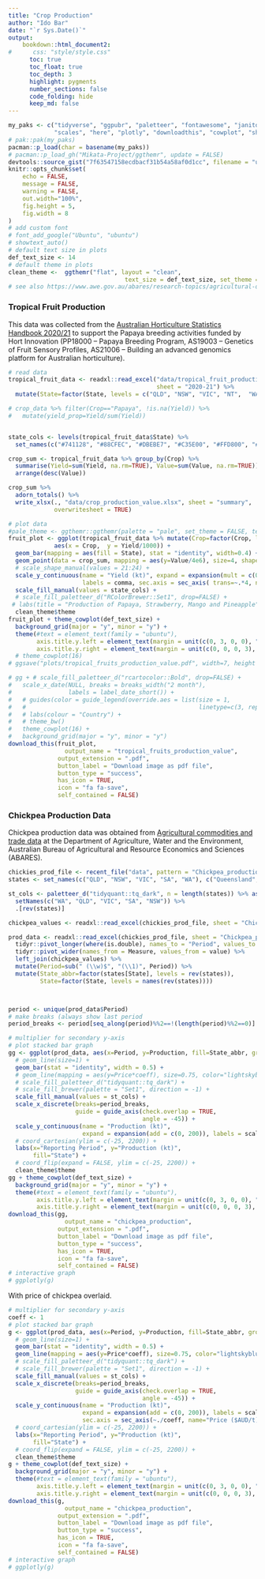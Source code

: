 ```yaml
---
title: "Crop Production"
author: "Ido Bar"
date: "`r Sys.Date()`"
output: 
    bookdown::html_document2:
#      css: "style/style.css"
      toc: true
      toc_float: true
      toc_depth: 3
      highlight: pygments
      number_sections: false
      code_folding: hide
      keep_md: false
---
```


```r
my_paks <- c("tidyverse", "ggpubr", "paletteer", "fontawesome", "janitor", "pacman",
             "scales", "here", "plotly", "downloadthis", "cowplot", "showtext", "Mikata-Project/ggthemr")
# pak::pak(my_paks)
pacman::p_load(char = basename(my_paks))
# pacman::p_load_gh("Mikata-Project/ggthemr", update = FALSE)
devtools::source_gist("7f63547158ecdbacf31b54a58af0d1cc", filename = "util.R")
knitr::opts_chunk$set(
	echo = FALSE,
	message = FALSE,
	warning = FALSE,
	out.width="100%",
	fig.height = 5,
	fig.width = 8
)
# add custom font
# font_add_google("Ubuntu", "ubuntu")
# showtext_auto()
# default text size in plots
def_text_size <- 14
# default theme in plots
clean_theme <-  ggthemr("flat", layout = "clean", 
                                 text_size = def_text_size, set_theme = FALSE)
# see also https://www.awe.gov.au/abares/research-topics/agricultural-outlook/data#2021

```

### Tropical Fruit Production
This data was collected from the [Australian Horticulture Statistics Handbook 2020/21](https://www.horticulture.com.au/growers/help-your-business-grow/research-reports-publications-fact-sheets-and-more/grower-resources/ha18002-assets/australian-horticulture-statistics-handbook) to support the Papaya breeding activities funded by Hort Innovation (PP18000 -- Papaya Breeding Program, AS19003 -- Genetics of Fruit Sensory Profiles, AS21006 -- Building an advanced genomics platform for Australian horticulture).

```r
# read data
tropical_fruit_data <- readxl::read_excel("data/tropical_fruit_production_value.xlsx", 
                                          sheet = "2020-21") %>% 
  mutate(State=factor(State, levels = c("QLD", "NSW", "VIC", "NT",  "WA", "TAS", "SA")))

# crop_data %>% filter(Crop=="Papaya", !is.na(Yield)) %>% 
#   mutate(yield_prop=Yield/sum(Yield)) 


state_cols <- levels(tropical_fruit_data$State) %>% 
  set_names(c("#741128", "#88CFEC", "#DBEBE7", "#C35E00", "#FFD800", "#0645AD", "#FF0000"), .)

crop_sum <- tropical_fruit_data %>% group_by(Crop) %>% 
  summarise(Yield=sum(Yield, na.rm=TRUE), Value=sum(Value, na.rm=TRUE)) %>%
  arrange(desc(Value)) 

crop_sum %>% 
  adorn_totals() %>% 
  write_xlsx(., "data/crop_production_value.xlsx", sheet = "summary", 
             overwritesheet = TRUE)

```

```r
# plot data
#pale_theme <- ggthemr::ggthemr(palette = "pale", set_theme = FALSE, text_size = 16)
fruit_plot <- ggplot(tropical_fruit_data %>% mutate(Crop=factor(Crop, levels = rev(crop_sum$Crop))), 
             aes(x = Crop,  y = Yield/1000)) +
  geom_bar(mapping = aes(fill = State), stat = "identity", width=0.4) + 
  geom_point(data = crop_sum, mapping = aes(y=Value/4e6), size=4, shape = 24, fill = "lightskyblue") +
  # scale_shape_manual(values = 21:24) + 
  scale_y_continuous(name = "Yield (kt)", expand = expansion(mult = c(0, .1)),
                     labels = comma, sec.axis = sec_axis( trans=~.*4, name="Value (M$)")) +
  scale_fill_manual(values = state_cols) +
  # scale_fill_paletteer_d("RColorBrewer::Set1", drop=FALSE) + 
 # labs(title = "Production of Papaya, Strawberry, Mango and Pineapple")  +
  clean_theme$theme
fruit_plot + theme_cowplot(def_text_size) +
  background_grid(major = "y", minor = "y") +
  theme(#text = element_text(family = "ubuntu"),
        axis.title.y.left = element_text(margin = unit(c(0, 3, 0, 0), "mm")),
        axis.title.y.right = element_text(margin = unit(c(0, 0, 0, 3), "mm")))
  # theme_cowplot(16)
# ggsave("plots/tropical_fruits_production_value.pdf", width=7, height = 5)

# gg + # scale_fill_paletteer_d("rcartocolor::Bold", drop=FALSE) +
#   scale_x_date(NULL, breaks = breaks_width("2 month"),
#                labels = label_date_short()) +
#   # guides(color = guide_legend(override.aes = list(size = 1, 
#   #                                                 linetype=c(3, rep(1, nlevels(comparative_vacs_data$Country)-1)))) ) +
#   # labs(colour = "Country") + 
#   # theme_bw()
#   theme_cowplot(16) +
#   background_grid(major = "y", minor = "y") 
download_this(fruit_plot,
                output_name = "tropical_fruits_production_value",
              output_extension = ".pdf",
              button_label = "Download image as pdf file",
              button_type = "success",
              has_icon = TRUE,
              icon = "fa fa-save",
              self_contained = FALSE)
```


### Chickpea Production Data
Chickpea production data was obtained from [Agricultural commodities and trade data](https://www.awe.gov.au/abares/research-topics/agricultural-outlook/data#australian-crop-report-data) at the Department of Agriculture, Water and the Environment, Australian Bureau of Agricultural and Resource Economics and Sciences (ABARES).

```r
chickies_prod_file <- recent_file("data", pattern = "Chickpea_production_.+.xlsx")
states <- set_names(c("QLD", "NSW", "VIC", "SA", "WA"), c("Queensland", "New South Wales", "Victoria", "South Australia", "Western Australia"))

st_cols <- paletteer_d("tidyquant::tq_dark", n = length(states)) %>% as.character() %>% 
  setNames(c("WA", "QLD", "VIC", "SA", "NSW")) %>% 
  .[rev(states)]

chickpea_values <- readxl::read_excel(chickies_prod_file, sheet = "Chickpea_prices_yr") 

prod_data <- readxl::read_excel(chickies_prod_file, sheet = "Chickpea_prod_updated") %>% 
  tidyr::pivot_longer(where(is.double), names_to = "Period", values_to = "value") %>% 
  tidyr::pivot_wider(names_from = Measure, values_from = value) %>% 
  left_join(chickpea_values) %>% 
  mutate(Period=sub(" (\\w)$", "(\\1)", Period)) %>% 
  mutate(State_abbr=factor(states[State], levels = rev(states)),
         State=factor(State, levels = names(rev(states)))) 



period <- unique(prod_data$Period)
# make breaks (always show last period
period_breaks <- period[seq_along(period)%%2==!(length(period)%%2==0)]


```

```r
# multiplier for secondary y-axis
# plot stacked bar graph
gg <- ggplot(prod_data, aes(x=Period, y=Production, fill=State_abbr, group=State_abbr)) +
  # geom_line(size=1) +
  geom_bar(stat = "identity", width = 0.5) +
  # geom_line(mapping = aes(y=Price*coeff), size=0.75, color="lightskyblue4") +
  # scale_fill_paletteer_d("tidyquant::tq_dark") + 
  # scale_fill_brewer(palette = "Set1", direction = -1) +
  scale_fill_manual(values = st_cols) +
  scale_x_discrete(breaks=period_breaks,
                   guide = guide_axis(check.overlap = TRUE,
                                      angle = -45)) +
  scale_y_continuous(name = "Production (kt)",
                     expand = expansion(add = c(0, 200)), labels = scales::comma) + # ggsci, category10_d3 ; ggthemes, wsj_colors6 ; "RColorBrewer::Set1"
  # coord_cartesian(ylim = c(-25, 2200)) + 
  labs(x="Reporting Period", y="Production (kt)", 
       fill="State") +
  # coord_flip(expand = FALSE, ylim = c(-25, 2200)) +
  clean_theme$theme
gg + theme_cowplot(def_text_size) +
  background_grid(major = "y", minor = "y") +
  theme(#text = element_text(family = "ubuntu"),
        axis.title.y.left = element_text(margin = unit(c(0, 3, 0, 0), "mm")),
        axis.title.y.right = element_text(margin = unit(c(0, 0, 0, 3), "mm")))
download_this(gg,
                output_name = "chickpea_production",
              output_extension = ".pdf",
              button_label = "Download image as pdf file",
              button_type = "success",
              has_icon = TRUE,
              icon = "fa fa-save",
              self_contained = FALSE)
# interactive graph
# ggplotly(g)
```

With price of chickpea overlaid.

```r
# multiplier for secondary y-axis
coeff <- 1
# plot stacked bar graph
g <- ggplot(prod_data, aes(x=Period, y=Production, fill=State_abbr, group=State_abbr)) +
  # geom_line(size=1) +
  geom_bar(stat = "identity", width = 0.5) +
  geom_line(mapping = aes(y=Price*coeff), size=0.75, color="lightskyblue4") +
  # scale_fill_paletteer_d("tidyquant::tq_dark") + 
  # scale_fill_brewer(palette = "Set1", direction = -1) +
  scale_fill_manual(values = st_cols) +
  scale_x_discrete(breaks=period_breaks,
                   guide = guide_axis(check.overlap = TRUE,
                                      angle = -45)) +
  scale_y_continuous(name = "Production (kt)",
                     expand = expansion(add = c(0, 200)), labels = scales::comma,
                     sec.axis = sec_axis(~./coeff, name="Price ($AUD/t)", labels = scales::comma)) + # ggsci, category10_d3 ; ggthemes, wsj_colors6 ; "RColorBrewer::Set1"
  # coord_cartesian(ylim = c(-25, 2200)) + 
  labs(x="Reporting Period", y="Production (kt)", 
       fill="State") +
  # coord_flip(expand = FALSE, ylim = c(-25, 2200)) +
  clean_theme$theme
g + theme_cowplot(def_text_size) +
  background_grid(major = "y", minor = "y") +
  theme(#text = element_text(family = "ubuntu"),
        axis.title.y.left = element_text(margin = unit(c(0, 3, 0, 0), "mm")),
        axis.title.y.right = element_text(margin = unit(c(0, 0, 0, 3), "mm")))
download_this(g,
                output_name = "chickpea_production",
              output_extension = ".pdf",
              button_label = "Download image as pdf file",
              button_type = "success",
              has_icon = TRUE,
              icon = "fa fa-save",
              self_contained = FALSE)
# interactive graph
# ggplotly(g)
```






